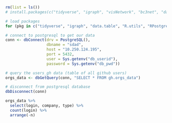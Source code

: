 

```r
rm(list = ls())
# install.packages(c("tidyverse", "igraph", "visNetwork", "bc3net", "data.table", "R.utils", "RPostgreSQL", "cowplot", "maditr"))

# load packages 
for (pkg in c("tidyverse", "igraph", "data.table", "R.utils", "RPostgreSQL", "cowplot", "maditr")) {library(pkg, character.only = TRUE)}

# connect to postgresql to get our data
conn <- dbConnect(drv = PostgreSQL(), 
                  dbname = "sdad", 
                  host = "10.250.124.195", 
                  port = 5432, 
                  user = Sys.getenv("db_userid"), 
                  password = Sys.getenv("db_pwd"))

# query the users_gh data (table of all github users) 
orgs_data <- dbGetQuery(conn, "SELECT * FROM gh.orgs_data")

# disconnect from postgresql database 
dbDisconnect(conn)
```


```r
orgs_data %>% 
  select(login, company, type) %>% 
  count(login) %>% 
  arrange(-n)
```
